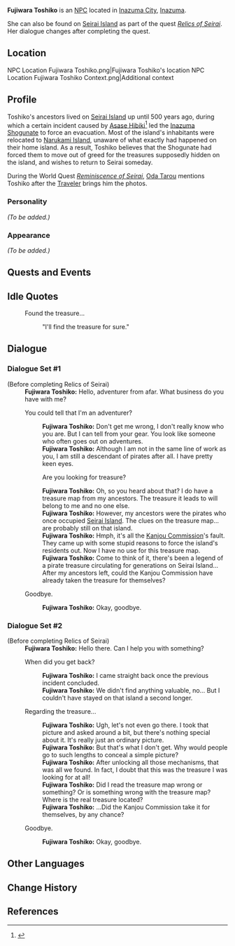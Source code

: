 {{Meta
<!-- Remove this template after adding the missing info -->
|missing_NPC_profile  = yes
}}
{{Character Infobox
|type             = NPC
|image            = NPC Fujiwara Toshiko.png
|region           = Inazuma
}}
'''Fujiwara Toshiko''' is an [[NPC]] located in [[Inazuma City]], [[Inazuma]].

She can also be found on [[Seirai Island]] as part of the quest ''[[Relics of Seirai]]''. Her dialogue changes after completing the quest.

==Location==
<gallery>
NPC Location Fujiwara Toshiko.png|Fujiwara Toshiko's location
NPC Location Fujiwara Toshiko Context.png|Additional context
</gallery>

==Profile==
<!--detailed story/lore information goes here-->
Toshiko's ancestors lived on [[Seirai Island]] up until 500 years ago, during which a certain incident caused by [[Asase Hibiki]]<ref>{{Ref/Weapon|Hamayumi}}</ref> led the [[Inazuma Shogunate]] to force an evacuation. Most of the island's inhabitants were relocated to [[Narukami Island]], unaware of what exactly had happened on their home island. As a result, Toshiko believes that the Shogunate had forced them to move out of greed for the treasures supposedly hidden on the island, and wishes to return to Seirai someday.

During the World Quest ''[[Reminiscence of Seirai]]'', [[Oda Tarou]] mentions Toshiko after the [[Traveler]] brings him the photos.

===Personality===
''(To be added.)''

===Appearance===
''(To be added.)''

==Quests and Events==
{{Quests and Events}}

==Idle Quotes==
{{Dialogue start}}
: {{DIcon|Idle}} Found the treasure...
:: {{A|VO Fujiwara Toshiko 01.ogg}} "I'll find the treasure for sure."
{{Dialogue end}}

==Dialogue==
===Dialogue Set #1===
{{Dialogue start}}
;(Before completing Relics of Seirai)
:'''Fujiwara Toshiko:''' Hello, adventurer from afar. What business do you have with me?
:{{DIcon}} You could tell that I'm an adventurer?
::'''Fujiwara Toshiko:''' Don't get me wrong, I don't really know who you are. But I can tell from your gear. You look like someone who often goes out on adventures.
::'''Fujiwara Toshiko:''' Although I am not in the same line of work as you, I am still a descendant of pirates after all. I have pretty keen eyes.
::{{DIcon}} Are you looking for treasure?
::'''Fujiwara Toshiko:''' Oh, so you heard about that? I do have a treasure map from my ancestors. The treasure it leads to will belong to me and no one else.
::'''Fujiwara Toshiko:''' However, my ancestors were the pirates who once occupied [[Seirai Island]]. The clues on the treasure map... are probably still on that island.
::'''Fujiwara Toshiko:''' Hmph, it's all the [[Kanjou Commission]]'s fault. They came up with some stupid reasons to force the island's residents out. Now I have no use for this treasure map.
::'''Fujiwara Toshiko:''' Come to think of it, there's been a legend of a pirate treasure circulating for generations on Seirai Island... After my ancestors left, could the Kanjou Commission have already taken the treasure for themselves?
:{{DIcon}} Goodbye.
::'''Fujiwara Toshiko:''' Okay, goodbye.
{{Dialogue end}}

===Dialogue Set #2===
{{Dialogue start}}
;(Before completing Relics of Seirai)
:'''Fujiwara Toshiko:''' Hello there. Can I help you with something?
:{{DIcon}} When did you get back?
::'''Fujiwara Toshiko:''' I came straight back once the previous incident concluded.
::'''Fujiwara Toshiko:''' We didn't find anything valuable, no... But I couldn't have stayed on that island a second longer.
:{{DIcon}} Regarding the treasure...
::'''Fujiwara Toshiko:''' Ugh, let's not even go there. I took that picture and asked around a bit, but there's nothing special about it. It's really just an ordinary picture.
::'''Fujiwara Toshiko:''' But that's what I don't get. Why would people go to such lengths to conceal a simple picture?
::'''Fujiwara Toshiko:''' After unlocking all those mechanisms, that was all we found. In fact, I doubt that this was the treasure I was looking for at all!
::'''Fujiwara Toshiko:''' Did I read the treasure map wrong or something? Or is something wrong with the treasure map? Where is the real treasure located?
::'''Fujiwara Toshiko:''' ...Did the Kanjou Commission take it for themselves, by any chance?
:{{DIcon}} Goodbye.
::'''Fujiwara Toshiko:''' Okay, goodbye.
{{Dialogue end}}

==Other Languages==
{{Other Languages
|default_hidden = 1
|en      = Fujiwara Toshiko
|zhs     = 藤原俊子
|zhs_rm  = Téngyuán Jùnzi
|zht     = 藤原俊子
|zht_rm  = Téngyuán Jùnzǐ
|ja      = 藤原俊子
|ja_rm   = Fujiwara Toshiko
|ko      = 후지와라 토시코
|ko_rm   = Hujiwara Toshiko
|es      = Fujiwara Toshiko
|fr      = Fujiwara Toshiko
|ru      = Фудзивара Тосико
|th      = Fujiwara Toshiko
|vi      = Fujiwara Toshiko
|de      = Fujiwara Toshiko
|id      = Fujiwara Toshiko
|pt      = Fujiwara Toshiko
|tr      = Fujiwara Toshiko
|it      = Fujiwara Toshiko
}}

==Change History==
{{Change History|2.0}}

==References==
{{Reflist}}